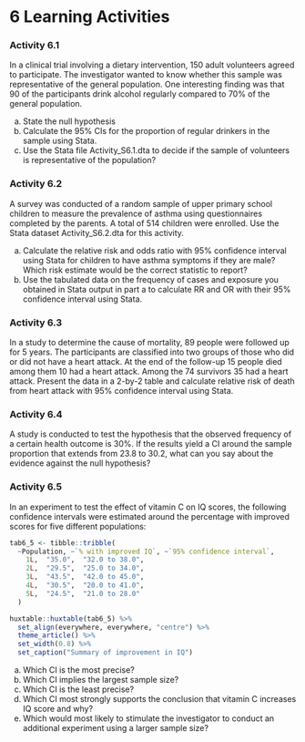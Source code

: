 # **6** Learning Activities {-}

### Activity 6.1 {-}

In a clinical trial involving a dietary intervention, 150 adult volunteers agreed to participate. The investigator wanted to know whether this sample was representative of the general population. One interesting finding was that 90 of the participants drink alcohol regularly compared to 70% of the general population.

a) State the null hypothesis
b) Calculate the 95% CIs for the proportion of regular drinkers in the sample using Stata.
c) Use the Stata file Activity_S6.1.dta to decide if the sample of volunteers is representative of the population?

### Activity 6.2 {-}

A survey was conducted of a random sample of upper primary school children to measure the prevalence of asthma using questionnaires completed by the parents. A total of 514 children were enrolled. Use the Stata dataset Activity_S6.2.dta for this activity.

a) Calculate the relative risk and odds ratio with 95% confidence interval using Stata for children to have asthma symptoms if they are male? Which risk estimate would be the correct statistic to report?
b) Use the tabulated data on the frequency of cases and exposure you obtained in Stata output in part a to calculate RR and OR with their 95% confidence interval using Stata.

### Activity 6.3 {-}

In a study to determine the cause of mortality, 89 people were followed up for 5 years. The participants are classified into two groups of those who did or did not have a heart attack. At the end of the follow-up 15 people died among them 10 had a heart attack. Among the 74 survivors 35 had a heart attack. Present the data in a 2-by-2 table and calculate relative risk of death from heart attack with 95% confidence interval using Stata.

### Activity 6.4 {-}

A study is conducted to test the hypothesis that the observed frequency of a certain health outcome is 30%. If the results yield a CI around the sample proportion that extends from 23.8 to 30.2, what can you say about the evidence against the null hypothesis?

### Activity 6.5 {-}

In an experiment to test the effect of vitamin C on IQ scores, the following confidence intervals were estimated around the percentage with improved scores for five different populations:

```r
tab6_5 <- tibble::tribble(
  ~Population, ~`% with improved IQ`, ~`95% confidence interval`,
    1L,  "35.0",  "32.0 to 38.0",
    2L,  "29.5",  "25.0 to 34.0",
    3L,  "43.5",  "42.0 to 45.0",
    4L,  "30.5",  "20.0 to 41.0",
    5L,  "24.5",  "21.0 to 28.0"
  )

huxtable::huxtable(tab6_5) %>%
  set_align(everywhere, everywhere, "centre") %>% 
  theme_article() %>% 
  set_width(0.8) %>% 
  set_caption("Summary of improvement in IQ")
```


a) Which CI is the most precise?
b) Which CI implies the largest sample size?
c) Which CI is the least precise?
d) Which CI most strongly supports the conclusion that vitamin C increases IQ score and why?
e) Which would most likely to stimulate the investigator to conduct an additional experiment using a larger sample size?
 
